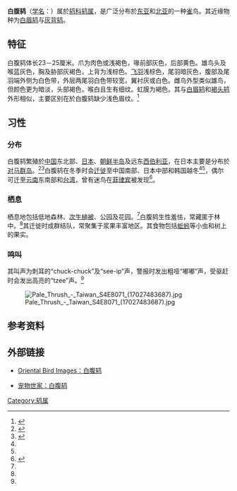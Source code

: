 {{Link style|time=2015-12-13T14:38:22+00:00}}
{{Speciesbox
| status = LC
| status_system = iucn3.1
| status_ref =<ref>{{IUCN|id=22708797 |title=''Turdus pallidus'' |assessors=[[BirdLife_International|BirdLife International]]  |version=2019.3 |year=2016 |accessdate=1 October 2016}} 資料庫資料包含說明此物種被編入無危級別的原因</ref>
| image = Pale Thrush シロハラ (198496777).jpeg
| image_width = 260px
| image_caption  = 雄鳥
| image2 = Turdus pallidus (eating Melia azedarach).jpg
| image2_width = 260px
| image2_caption  = 雌鳥
| genus = Turdus
| species =pallidus
| authority = [[:en:Johann_Friedrich_Gmelin|Gmelin]], 1789
}}
'''白腹鸫'''（[[学名|学名]]：''{{lang|la|Turdus pallidus}}''）属於[[鸫科|鸫科]][[鸫属|鸫属]]，是广泛分布於[[东亚|东亚]]和[[北亚|北亚]]的一种[[雀|雀]]鸟。其近缘物种为[[白眉鸫|白眉鸫]]与[[灰背鸫|灰背鸫]]。

== 特征 ==
白腹鸫体长23－25厘米。爪为肉色或浅褐色，喙前部灰色，后部黄色。雄鸟头及喉蓝灰色，胸及胁部灰褐色，上背为浅棕色。[[飞羽|飞羽]]浅棕色，尾羽暗灰色，腹部及尾羽端外侧为白色带，外层两尾羽白色带较宽，翼衬灰或白色。雌鸟外型类似雄鸟，但颜色更为暗淡，头部褐色，喉白且生有细纹。虹膜为褐色。其与[[白眉鸫|白眉鸫]]和[[褐头鸫|褐头鸫]]外形相似，主要区别在於白腹鸫缺少浅色眉纹。<ref name="MacKinnon">{{en}}{{cite book |author=马敬能 |coauthors=Karen Phillipps |title=《中国鸟类野外手册》 |year=2000年 |publisher=Oxford University Press |location=牛津 |isbn=978-7535532244 }}</ref>

== 习性 ==
=== 分布 ===
白腹鸫繁殖於[[中国|中国]]东北部、[[日本|日本]]、[[朝鲜半岛|朝鲜半岛]]及远东[[西伯利亚|西伯利亚]]，在日本主要是分布於[[對馬島|对马群岛]]。<ref name="japan">{{en}}{{cite book |author=Mark A. Brazil |title=《The Birds of Japan》 |year=1991年 |publisher=Christopher Helm |location=伦敦 |isbn=978-0713680065 }}</ref><ref name="korea">{{en}}{{cite book |author=Lee Woo-Shin |coauthors=Koo Tae-Hoe & Park Jin-Young|title=《A Field Guide to the Birds of Korea》 |year=2000年 |publisher=LG Evergreen Foundation |location=首尔 |isbn=978-8995141519 }}</ref>白腹鸫在冬季时会[[鸟类迁徙|迁徙]]至中国南部、日本中部和韩国越冬<ref name="japan"/><ref name="korea"/>，偶尔可迁至[[云南|云南]]东南部和[[台湾|台湾]]，曾有迷鸟在[[菲律宾|菲律宾]]被发现<ref name="Thrushes">{{en}}{{cite book |author=Peter Clement |title= Thrushes |year=2000年 |publisher= Princeton University Press |location= 41 William Street, Princeton, New Jersey |isbn=0-691-08852-7 }}</ref>。

=== 栖息 ===
栖息地包括低地森林、[[次生植被|次生植被]]、公园及花园。<ref name="MacKinnon"/>白腹鸫生性羞怯，常藏匿于林中。<ref name="MacKinnon"/>其迁徙时成群结队，常聚集于浆果丰富地区。其食物包括[[蚯蚓|蚯蚓]]等小虫和树上的果实。

=== 鸣叫 ===
其叫声为刺耳的“chuck-chuck”及“see-ip”声，警报时发出粗哑“嘟嘟”声，受驱赶时会发出高亮的“tzee”声。<ref name="MacKinnon"/>

[[File:Pale_Thrush_-_Taiwan_S4E8071_(17027483687).jpg|thumb]]
== 参考资料 ==
{{reflist}}

== 外部链接 ==
{{Commons|Turdus pallidus}}
{{Wikispecies|Turdus pallidus}}
* {{en}}[http://www.orientalbirdimages.org/search.php?action=searchresult&Bird_ID=2429 Oriental Bird Images：白腹鸫] {{Wayback|url=http://www.orientalbirdimages.org/search.php?action=searchresult&Bird_ID=2429 |date=20160304031516 }}
* {{en}}[https://web.archive.org/web/20160304074733/http://species.intopet.com/1476.shtml 宠物世家：白腹鸫]
{{Taxonbar|from=Q1589031}}

[[Category:鸫属|Category:鸫属]]